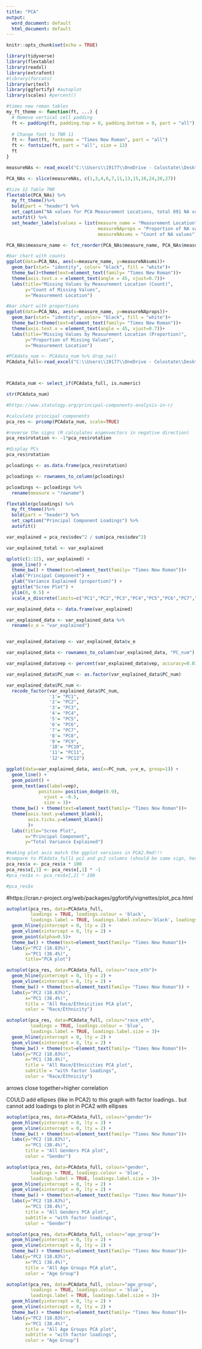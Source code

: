 ```yaml
---
title: "PCA"
output:
  word_document: default
  html_document: default
---
```


```r
knitr::opts_chunk$set(echo = TRUE)
```

```r
library(tidyverse)
library(flextable)
library(readxl)
library(extrafont)
#library(forcats)
library(writexl)
library(ggfortify) #autoplot
library(scales) #percent()
```

```r
#times new roman tables
my_ft_theme <- function(ft, ...) {
  # Remove vertical cell padding
  ft <- padding(ft, padding.top = 0, padding.bottom = 0, part = "all")
  
  # Change font to TNR 11
  ft <- font(ft, fontname = "Times New Roman", part = "all")
  ft <- fontsize(ft, part = "all", size = 12)
  ft
}
```


```r
measureNAs <- read_excel("C:\\Users\\19177\\OneDrive - Colostate\\Desktop\\Dissertation\\headscan_dissertation\\measureNAs.xlsx")

PCA_NAs <- slice(measureNAs, c(1,3,4,6,7,11,13,15,16,24,26,27))

#Size 12 Table TNR
flextable(PCA_NAs) %>%
  my_ft_theme()%>% 
  bold(part = "header") %>% 
  set_caption("NA values for PCA Measurement Locations, total 891 NA values") %>% 
  autofit() %>% 
  set_header_labels(values = list(measure_name = "Measurement Location",
                                  measureNAprops = "Proportion of NA values",
                                  measureNAsums = "Count of NA values"))
```
```r
PCA_NAs$measure_name <- fct_reorder(PCA_NAs$measure_name, PCA_NAs$measureNAsums, .desc=TRUE)

#bar chart with counts
ggplot(data=PCA_NAs, aes(x=measure_name, y=measureNAsums))+
  geom_bar(stat= "identity", color= "black", fill = "white")+
  theme_bw()+theme(text=element_text(family= "Times New Roman"))+
  theme(axis.text.x = element_text(angle = 45, vjust=0.7))+
  labs(title="Missing Values by Measurement Location (Count)",
       y="Count of Missing Values",
       x="Measurement Location")
```

```r
#bar chart with proportions
ggplot(data=PCA_NAs, aes(x=measure_name, y=measureNAprops))+
  geom_bar(stat= "identity", color= "black", fill = "white")+
  theme_bw()+theme(text=element_text(family= "Times New Roman"))+
  theme(axis.text.x = element_text(angle = 45, vjust=0.7))+
  labs(title="Missing Values by Measurement Location (Proportion)",
       y="Proportion of Missing Values",
       x="Measurement Location")

```



```r
#PCAdata_num <- PCAdata_num %>% drop_na()
PCAdata_full<-read_excel("C:\\Users\\19177\\OneDrive - Colostate\\Desktop\\Dissertation\\headscan_dissertation\\chosen_nona.xlsx")



PCAdata_num <- select_if(PCAdata_full, is.numeric)

str(PCAdata_num)
```


```r
#https://www.statology.org/principal-components-analysis-in-r/

#calculate principal components
pca_res <- prcomp(PCAdata_num, scale=TRUE)

#reverse the signs (R calculates eigenvectors in negative direction)
pca_res$rotation <- -1*pca_res$rotation

#display PCs
pca_res$rotation
```

```r
pcloadings <- as.data.frame(pca_res$rotation)

pcloadings <- rownames_to_column(pcloadings)

pcloadings <- pcloadings %>% 
  rename(measure = "rowname")

flextable(pcloadings) %>%
  my_ft_theme()%>% 
  bold(part = "header") %>% 
  set_caption("Principal Component Loadings") %>% 
  autofit()
```




```r
var_explained = pca_res$sdev^2 / sum(pca_res$sdev^2)

var_explained_total <- var_explained
```




```r
qplot(c(1:12), var_explained) + 
  geom_line() + 
  theme_bw() + theme(text=element_text(family= "Times New Roman"))+
  xlab("Principal Component") + 
  ylab("Variance Explained (proportion)") +
  ggtitle("Scree Plot") +
  ylim(0, 0.5) +
  scale_x_discrete(limits=c("PC1","PC2","PC3","PC4","PC5","PC6","PC7","PC8","PC9","PC10","PC11","PC12")) 
```


```r
var_explained_data <- data.frame(var_explained)

var_explained_data <- var_explained_data %>% 
  rename(v_e = "var_explained")


var_explained_data$vep <- var_explained_data$v_e

var_explained_data <- rownames_to_column(var_explained_data, "PC_num")

var_explained_data$vep <- percent(var_explained_data$vep, accuracy=0.01)

var_explained_data$PC_num <- as.factor(var_explained_data$PC_num)

var_explained_data$PC_num <- 
  recode_factor(var_explained_data$PC_num, 
                '1'= "PC1",
                '2'= "PC2",
                '3'= "PC3",
                '4'= "PC4",
                '5'= "PC5",
                '6'= "PC6",
                '7'= "PC7",
                '8'= "PC8",
                '9'= "PC9",
                '10'= "PC10",
                '11'= "PC11",
                '12'= "PC12")
```

```r
ggplot(data=var_explained_data, aes(x=PC_num, y=v_e, group=1)) + 
  geom_line() +
  geom_point() + 
  geom_text(aes(label=vep),
            position= position_dodge(0.9),
              vjust = -0.5, 
              size = 3)+
  theme_bw() + theme(text=element_text(family= "Times New Roman"))+
  theme(axis.text.y=element_blank(),
        axis.ticks.y=element_blank() 
        )+
  labs(title="Scree Plot",
       x="Principal Component",
       y="Total Variance Explained")
```


```r

#making plot axis match the ggplot versions in PCA2.Rmd!!! 
#compare to PCAdata_full1 pc1 and pc2 columns (should be same sign, here times 100)
pca_res$x <- pca_res$x * 100
pca_res$x[,1] <- pca_res$x[,1] * -1
#pca_res$x <- pca_res$x[,2] * 100

#pca_res$x
```


#https://cran.r-project.org/web/packages/ggfortify/vignettes/plot_pca.html

```r
autoplot(pca_res, data=PCAdata_full,
         loadings = TRUE, loadings.colour = 'black',
         loadings.label = TRUE, loadings.label.colour='black', loadings.label.size = 3)+
  geom_hline(yintercept = 0, lty = 2) +
  geom_vline(xintercept = 0, lty = 2) +
  geom_point(alpha=0.5)+
  theme_bw() + theme(text=element_text(family= "Times New Roman"))+  
  labs(y="PC2 (18.83%)",
       x="PC1 (38.4%)",
       title="PCA plot")
```


```r
autoplot(pca_res, data=PCAdata_full, colour="race_eth")+
  geom_hline(yintercept = 0, lty = 2) +
  geom_vline(xintercept = 0, lty = 2) +
  theme_bw() + theme(text=element_text(family= "Times New Roman")) +
  labs(y="PC2 (18.83%)",
       x="PC1 (38.4%)",
       title = "All Race/Ethnicities PCA plot",
       color = "Race/Ethnicity")
```
```r
autoplot(pca_res, data=PCAdata_full, colour="race_eth",
         loadings = TRUE, loadings.colour = 'blue',
         loadings.label = TRUE, loadings.label.size = 3)+
  geom_hline(yintercept = 0, lty = 2) +
  geom_vline(xintercept = 0, lty = 2) +
  theme_bw() + theme(text=element_text(family= "Times New Roman"))+
  labs(y="PC2 (18.83%)",
       x="PC1 (38.4%)",
       title = "All Race/Ethnicities PCA plot",
       subtitle = "with factor loadings",
       color = "Race/Ethnicity")
```
arrows close together=higher correlation

COULD add ellipses (like in PCA2) to this graph with factor loadings.. 
but cannot add loadings to plot in PCA2 with ellipses 


```r
autoplot(pca_res, data=PCAdata_full, colour="gender")+
  geom_hline(yintercept = 0, lty = 2) +
  geom_vline(xintercept = 0, lty = 2) +
  theme_bw() + theme(text=element_text(family= "Times New Roman"))+
  labs(y="PC2 (18.83%)",
       x="PC1 (38.4%)",
       title = "All Genders PCA plot",
       color = "Gender")
```

```r
autoplot(pca_res, data=PCAdata_full, colour="gender",
         loadings = TRUE, loadings.colour = 'blue',
         loadings.label = TRUE, loadings.label.size = 3)+
  geom_hline(yintercept = 0, lty = 2) +
  geom_vline(xintercept = 0, lty = 2) +
  theme_bw() + theme(text=element_text(family= "Times New Roman"))+
  labs(y="PC2 (18.83%)",
       x="PC1 (38.4%)",
       title = "All Genders PCA plot",
       subtitle = "with factor loadings",
       color = "Gender")
```


```r
autoplot(pca_res, data=PCAdata_full, colour="age_group")+
  geom_hline(yintercept = 0, lty = 2) +
  geom_vline(xintercept = 0, lty = 2) +
  theme_bw() + theme(text=element_text(family= "Times New Roman"))+
  labs(y="PC2 (18.83%)",
       x="PC1 (38.4%)",
       title = "All Age Groups PCA plot",
       color = "Age Group")
```


```r
autoplot(pca_res, data=PCAdata_full, colour="age_group",
         loadings = TRUE, loadings.colour = 'blue',
         loadings.label = TRUE, loadings.label.size = 3)+
  geom_hline(yintercept = 0, lty = 2) +
  geom_vline(xintercept = 0, lty = 2) +
  theme_bw() + theme(text=element_text(family= "Times New Roman"))+
  labs(y="PC2 (18.83%)",
       x="PC1 (38.4%)",
       title = "All Age Groups PCA plot",
       subtitle = "with factor loadings",
       color = "Age Group")
```



